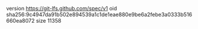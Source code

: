 version https://git-lfs.github.com/spec/v1
oid sha256:9c4947da91b502e894539a1c1de1eae880e9be6a2febe3a0333b516660ea8072
size 11358

